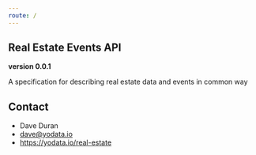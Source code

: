 ```yaml
---
route: /
---
```


## Real Estate Events API

**version 0.0.1**

A specification for describing real estate data and events in common way

## Contact
- Dave Duran 
- dave@yodata.io 
- https://yodata.io/real-estate 
